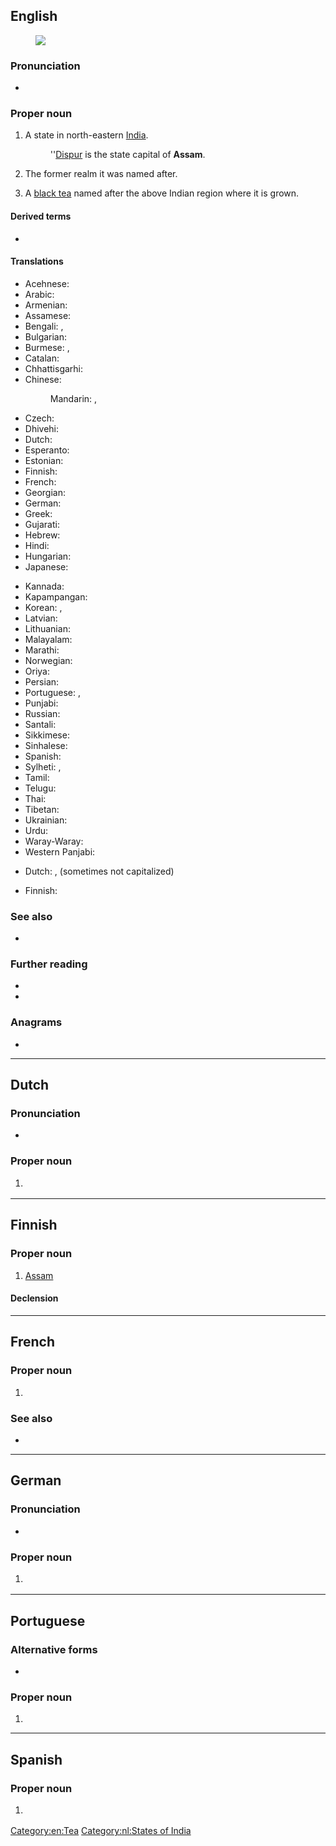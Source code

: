 {{also|assam}}
==English==
[[Image:Assam in India (disputed hatched).svg|thumb|]]

===Pronunciation===
* {{IPA|/əˈsɒm/|lang=en}}

===Proper noun===
{{en-proper noun}}

# A state in north-eastern [[India]].
#: ''[[Dispur]] is the state capital of '''Assam'''.
# {{lb|en|history}} The former realm it was named after.
# A [[black tea]] named after the above Indian region where it is grown.

====Derived terms====
* {{l|en|Assamese}}

====Translations====
{{trans-top|state in India}}
* Acehnese: {{t|ace|Assam}}
* Arabic: {{t|ar|أَسَام|m}}
* Armenian: {{t|hy|Ասսամ}}
* Assamese: {{t|as|অসম|sc=Beng|tr=oxom}}
* Bengali: {{t|bn|আসাম|sc=Beng|tr=aṡam}}, {{t|bn|অসম|sc=Beng|tr=oṡom}}
* Bulgarian: {{t|bg|Асам|sc=Cyrl}}
* Burmese: {{t|my|အာသံ|sc=Mymr}}, {{t|my|အာသံပြည်နယ်|sc=Mymr}}
* Catalan: {{t|ca|Assam}}
* Chhattisgarhi: {{t-needed|hne}}
* Chinese:
*: Mandarin: {{t|cmn|阿薩密邦|sc=Hani}}, {{t|cmn|阿萨密邦|tr=Āsàmì-bāng|sc=Hani}}
* Czech: {{t|cs|Ásám|m}}
* Dhivehi: {{t|dv|އާސާމު|sc=Thaa}}
* Dutch: {{t+|nl|Assam|n}}
* Esperanto: {{t|eo|Asamo}}
* Estonian: {{t|et|Assam}}
* Finnish: {{t|fi|Assam}}
* French: {{t+|fr|Assam|m}}
* Georgian: {{t|ka|ასამი|sc=Geor}}
* German: {{t+|de|Assam|n}}
* Greek: {{t+|el|Ασσάμ|f}}
* Gujarati: {{t|gu|આસામ|tr=āsām|sc=Gujr}}
* Hebrew: {{t|he|אסאם}}
* Hindi: {{t+|hi|आसाम|tr=āsām}}
* Hungarian: {{t+|hu|Asszám}}
* Japanese: {{t|ja|アッサム州|tr=Assamu-shū}}
{{trans-mid}}
* Kannada: {{t+|kn|ಅಸ್ಸಾಂ|sc=Knda}}
* Kapampangan: {{t|pam|Assam}}
* Korean: {{t|ko|아삼 주|tr=Asam ju}}, {{t|ko|아삼|tr=Asam}}
* Latvian: {{t|lv|Asama}}
* Lithuanian: {{t|lt|Asamas}}
* Malayalam: {{t+|ml|ആസാം|sc=Mlym}}
* Marathi: {{t|mr|आसाम|tr=āsām|sc=Deva}}
* Norwegian: {{t-needed|no}}
* Oriya: {{t|or|ଆସାମ|tr=āsām|sc=Orya}}
* Persian: {{t|fa|آسام|tr=Âsâm|sc=fa-Arab}}
* Portuguese: {{t|pt|Assam}}, {{t|pt|Assã}}
* Punjabi: {{t|pa|ਅਸਾਮ|tr=asām|sc=Guru}}
* Russian: {{t+|ru|Асса́м|m}}
* Santali: {{t-needed|sat}}
* Sikkimese: {{t-needed|sip}}
* Sinhalese: {{t-needed|si}}
* Spanish: {{t|es|Assam}}
* Sylheti: {{t|syl|ꠀꠡꠣꠘ|tr=aṡam}}, {{t|syl|ꠅꠢꠝ|tr=ohom}}
* Tamil: {{t+|ta|அசாம்|sc=Taml}}
* Telugu: {{t+|te|అసోం|sc=Telu}}
* Thai: {{t|th|รัฐอัสสัม|tr=rat-at-sam}}
* Tibetan: {{t-needed|bo}}
* Ukrainian: {{t|uk|Асса́м|m|sc=Cyrl}}
* Urdu: {{t|ur|آسام|tr=āsām}}
* Waray-Waray: {{t|war|Assam}}
* Western Panjabi: {{t+|pnb|آسام}}
{{trans-bottom}}

{{trans-top|black tea}}
* Dutch: {{t|nl|Assamthee}}, {{t|nl|Assam-thee}} (sometimes not capitalized)
{{trans-mid}}
* Finnish: {{t+|fi|tee|alt=Assam-tee}}
{{trans-bottom}}

===See also===
* {{list:states of India/en}}

===Further reading===
* {{pedialite}}
* {{pedialite|Assam tea}}

===Anagrams===
* {{anagrams|en|Massa|amass|massa|msasa}}

[[Category:en:Tea]]

----

==Dutch==

===Pronunciation===
* {{audio|Nl-Assam.ogg|Audio|lang=nl}}

===Proper noun===
{{nl-proper noun|n}}

# {{l|en|Assam}} {{gloss|state in India}}

[[Category:nl:States of India]]

----

==Finnish==

===Proper noun===
{{fi-proper noun}}

# [[#English|Assam]]

====Declension====
{{fi-decl-risti|i=0|Assam|||a|n=sg}}

----

==French==

===Proper noun===
{{fr-proper noun|m}}

# {{l|en|Assam}} {{gloss|state in India}}

===See also===
* {{list:states of India/fr}}

----

==German==

===Pronunciation===
* {{audio|De-Assam.ogg|Audio|lang=de}}

===Proper noun===
{{de-proper noun|n}}

# {{l|en|Assam}} {{gloss|state in India}}

----

==Portuguese==

===Alternative forms===
* {{l|pt|Assã}}

===Proper noun===
{{pt-proper noun}}

# {{place|pt|state|c/India|t1=Assam}}

----

==Spanish==

===Proper noun===
{{es-proper noun}}

# {{l|en|Assam}} {{gloss|state in India}}